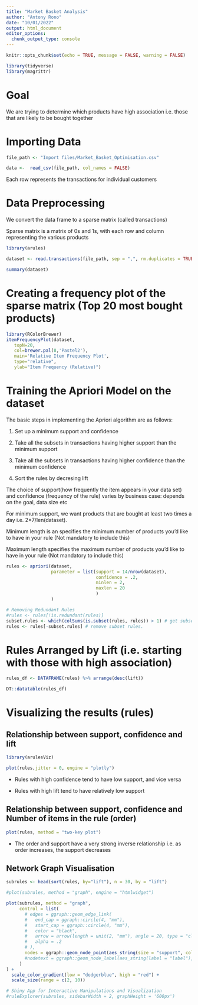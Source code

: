 ```yaml
---
title: "Market Basket Analysis"
author: "Antony Rono"
date: "10/01/2022"
output: html_document
editor_options: 
  chunk_output_type: console
---
```


```r
knitr::opts_chunk$set(echo = TRUE, message = FALSE, warning = FALSE)

library(tidyverse)
library(magrittr)
```

# Goal
We are trying to determine which products have high association i.e. those that are likely to be bought together

# Importing Data

```r

file_path <- "Import files/Market_Basket_Optimisation.csv"

data <-  read_csv(file_path, col_names = FALSE)

```
Each row represents the transactions for individual customers

# Data Preprocessing

We convert the data frame to a sparse matrix (called transactions)

Sparse matrix is a matrix of 0s and 1s, with each row and column representing the various products

```r
library(arules)

dataset <- read.transactions(file_path, sep = ",", rm.duplicates = TRUE )

summary(dataset)

```

# Creating a frequency plot of the sparse matrix (Top 20 most bought products)

```r
library(RColorBrewer)
itemFrequencyPlot(dataset,
   topN=20,
   col=brewer.pal(8,'Pastel2'),
   main='Relative Item Frequency Plot',
   type="relative",
   ylab="Item Frequency (Relative)") 

```

# Training the Apriori Model on the dataset

The basic steps in implementing the Apriori algorithm are as follows:

1. Set up a minimum support and confidence

1. Take all the subsets in transactions having higher support than the minimum support

1. Take all the subsets in transactions having higher confidence than the minimum confidence

1. Sort the rules by decresing lift

The choice of support(how frequently the item appears in your data set) and confidence (frequency of the rule) varies by business case: depends on the goal, data size etc

For minimum support, we want products that are bought at least two times a day i.e. 2*7/len(dataset).

Minimum length is an specifies the minimum number of products you'd like to have in your rule (Not mandatory to include this)

Maximum length specifies the maximum number of products you'd like to have in your rule (Not mandatory to include this)

```r

rules <- apriori(dataset, 
                 parameter = list(support = 14/nrow(dataset),
                                  confidence = .2,
                                  minlen = 2,
                                  maxlen = 20
                                  )
                 )

# Removing Redundant Rules
#rules <- rules[!is.redundant(rules)]
subset.rules <- which(colSums(is.subset(rules, rules)) > 1) # get subset rules in vector
rules <- rules[-subset.rules] # remove subset rules.
```

# Rules Arranged by Lift (i.e. starting with those with high association)
```r
rules_df <- DATAFRAME(rules) %>% arrange(desc(lift))

DT::datatable(rules_df)
```

# Visualizing the results (rules)

## Relationship between support, confidence and lift

```r
library(arulesViz)

plot(rules,jitter = 0, engine = "plotly")

```

* Rules with high confidence tend to have low support, and vice versa

* Rules with high lift tend to have relatively low support

## Relationship between support, confidence and Number of items in the rule (order)

```r
plot(rules, method = "two-key plot")
```

* The order and support have a very strong inverse relationship i.e. as order increases, the support decreases

## Network Graph Visualisation

```r

subrules <- head(sort(rules, by="lift"), n = 30, by = "lift")

#plot(subrules, method = "graph", engine = "htmlwidget")

plot(subrules, method = "graph",
     control = list(
       # edges = ggraph::geom_edge_link(
       #   end_cap = ggraph::circle(4, "mm"),
       #   start_cap = ggraph::circle(4, "mm"),
       #   color = "black",
       #   arrow = arrow(length = unit(2, "mm"), angle = 20, type = "closed"),
       #   alpha = .2
       # ),
       nodes = ggraph::geom_node_point(aes_string(size = "support", color = "lift"))
       #nodetext = ggraph::geom_node_label(aes_string(label = "label"), alpha = .8, repel = TRUE)
     )
) +
  scale_color_gradient(low = "dodgerblue", high = "red") +
  scale_size(range = c(2, 10))


```


```r
# Shiny App for Interactive Manipulations and Visualization
#ruleExplorer(subrules, sidebarWidth = 2, graphHeight = '600px')
```

